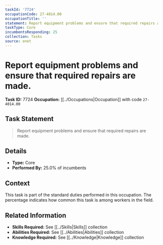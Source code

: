 ```yaml
---
taskId: '7724'
occupationCode: 27-4014.00
occupationTitle: ''
statement: Report equipment problems and ensure that required repairs are made.
taskType: Core
incumbentsResponding: 25
collection: Tasks
source: onet
---
```

# Report equipment problems and ensure that required repairs are made.

**Task ID:** 7724
**Occupation:** [[../Occupations|Occupation]] with code `27-4014.00`

## Task Statement

> Report equipment problems and ensure that required repairs are made.

## Details

- **Type:** Core
- **Performed By:** 25.0% of incumbents

## Context

This task is part of the standard duties performed in this occupation. The percentage indicates how common this task is among workers in the field.

## Related Information

- **Skills Required:** See [[../Skills|Skills]] collection
- **Abilities Required:** See [[../Abilities|Abilities]] collection
- **Knowledge Required:** See [[../Knowledge|Knowledge]] collection
